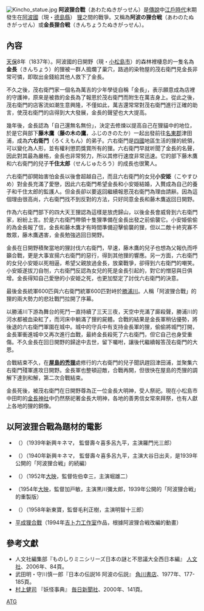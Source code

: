 [[File:Kincho_statue.jpg|thumb]]
'''阿波狸合戰'''（あわたぬきがっせん）是[[傳說|傳說]]中[[江戶時代|江戶時代]]末期發生在[[阿波國|阿波國]]（現・[[德島縣|德島縣]]） [[貉|狸]]之間的戰爭。又稱為'''阿波の狸合戦'''（あわのたぬきがっせん）或'''金長狸合戦'''（きんちょうたぬきがっせん）。

== 內容 ==
[[天保_(日本)|天保]]8年（1837年）。阿波國的日開野（現・[[小松島市|小松島市]]）的森林裡棲息的一隻名為'''金長'''（きんちょう）的狸被一群人搗爛了巢穴，路過的染物屋的茂右衛門見金長非常可憐，即取出金錢給其他人救下了金長。

不久之後，茂右衛門家一個名為萬吉的少年學徒自稱「金長」，表示願意成為店裡的守護神，原來是被救的金長為了報恩於茂右衛門而附生在萬吉身上。從此之後，茂右衛門的店客流如潮生意興隆，不僅如此，萬吉還常常對茂右衛門進行正確的助言，使茂右衛門的店得到大大發展，金長的聲望也大大提高。

幾年後，金長認為「自己還無名無份」，決定去修煉以提高自己在狸貓中的地位，於是它與部下'''藤木鷹'''（''' 藤の木の鷹'''，ふじのきのたか）一起出發前往[[名東郡|名東郡]]津田浦，成為'''六右衛門'''（ろくえもん）的弟子。六右衛門是[[四國|四國]]地區生活的狸的統領，可以變化為人形，並有權利懲罰獎賞所有的狸。六右衛門早就听聞了金長的名聲，因此對其最為嚴格，金長也非常努力，所以其修行速度非常迅速。它的部下藤木鷹和六右衛門的兒子'''千住太郎'''（せんじゅたろう）的成長也很驚人。

六右衛門卻開始害怕金長以後會超越自己，而且六右衛門的女兒'''小安姫'''（こやすひめ）對金長充滿了愛戀，因此六右衛門希望金長和小安姫結婚，入贅成為自己的養子和千住太郎的監護人。但金長卻以要返回繼續報恩茂右衛門為理由請辭。因為這個理由很高尚，六右衛門找不到反對的方法，只好同意金長和藤木鷹返回日開野。

作為六右衛門部下的四大天王狸認為這樣是放虎歸山，以後金長會威脅到六右衛門家，紛紛上言。於是六右衛門帶領十隻狸準備在金長出發之前偷襲它。小安姫偷偷的為金長報了信，金長和藤木鷹才有時間準備迎擊偷襲的狸，但以二敵十終究寡不敵眾，藤木鷹遇害，金長勉強逃回日開野。

金長在日開野積聚當地的狸討伐六右衛門，早速，藤木鷹的兒子也想為父報仇而呼籲合戰，更是大事宣揚六右衛門的惡行，得到其他狸的響應。另一方面，六右衛門的女兒小安姫以死相逼，希望父親放過金長，放棄戰爭，卻得到六右衛門的嘲笑。小安姫遂拔刀自刎，六右衛門反認為女兒的死是金長引起的，對它的憎惡與日俱增。金長得知自己愛戀的小安姫之死，也更加堅定了討伐六右衛門的決意。

最後金長統軍600匹與六右衛門統軍600匹對峙於[[勝浦川|勝浦川]]。人稱「阿波狸合戰」的狸的兩大勢力的悲壯戰鬥拉開了序幕。

以勝浦川下游為舞台的死鬥一直持續了三天三夜，天空中充滿了廝殺聲，勝浦川的河水都被血染紅了，而河床中躺滿了狸的屍體。合戰的結果是金長軍稍佔優勢，將後退的六右衛門軍圍在城中。城中的守兵中有支持金長軍的狸，偷偷將城門打開，金長軍衝進城中又再次進行血戰，最終金長殺死了六右衛門，但它自己也身受重傷。不久金長在回日開野的歸途中去世，留下囑咐，讓後代繼續報答茂右衛門的大恩。

合戰結束不久，在'''[[屋島的禿狸|屋島的禿狸]]'''處修行的六右衛門的兒子聞訊趕回津田浦，並聚集六右衛門殘軍進攻日開野。金長軍也整頓迎敵，合戰再開，但很快在屋島的禿狸的調解下達到和解，第二次合戰結束。

金長死後，被茂右衛門在日開野尊為正一位金長大明神，受人祭祀。現在小松島市中田町的[[金長神社|金長神社]]中仍然祭祀著金長大明神，各地的善男信女常來拜祭，也有人獻上各地的狸的銅像。

== 以阿波狸合戰為題材的電影 ==
* {{tsl|ja|阿波狸合戦 (映画)|阿波狸合戰 (電影)}}（{{lang|ja|阿波狸合戦 (映画)}}）（1939年新興キネマ， 監督壽々喜多呂九平，主演羅門光三郎）
* {{tsl|ja|続阿波狸合戦|續阿波狸合戰}}（{{lang|ja|続阿波狸合戦}}）（1940年新興キネマ， 監督壽々喜多呂九平，主演大谷日出夫，是1939年公開的「阿波狸合戦」的続編）
* {{tsl|ja|阿波狸屋敷|阿波狸屋敷}}（{{lang|ja|阿波狸屋敷}}）（1952年[[大映|大映]]，監督佐伯幸三，主演堀雄二）
* {{tsl|ja|阿波おどり狸合戦}}（1954年[[大映|大映]]，監督加戸敏，主演黒川彌太郎，1939年公開的「阿波狸合戦」的重製版）
* {{tsl|ja|阿波狸変化騒動|阿波狸変化騒動}}（{{lang|ja|阿波狸変化騒動}}）（1958年新東寶，監督毛利正樹，主演明智十三郎）
* [[平成狸合戰|平成狸合戰]]（1994年[[吉卜力工作室|吉卜力工作室]]作品，根據阿波狸合戦改編的動畫）

== 參考文獻 ==
* 人文社編集部『ものしりミニシリーズ日本の謎と不思議大全西日本編』 [[人文社|人文社]]、2006年、84頁。
* 武田明・守川慎一郎『日本の伝説16 阿波の伝説』 [[角川書店|角川書店]]、1977年、177-185頁。
* [[村上健司|村上健司]] 『妖怪事典』 [[毎日新聞社|毎日新聞社]]、2000年、141頁。

{{DEFAULTSORT:あわたぬきかつせん}}
[[Category:化狸|ATG]]